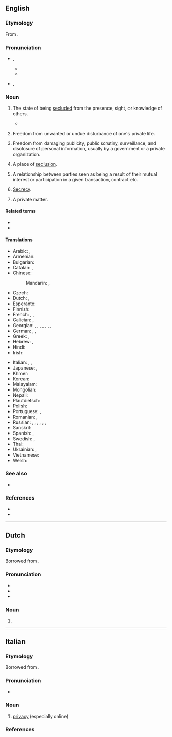 ==English==
{{wikipedia}}
{{wikipedia|dab=Privacy (disambiguation)|Kinds of information privacy}}

===Etymology===
From {{suffix|en|private|cy}}.

===Pronunciation===
* {{a|UK}} {{enPR|prĭ'və-sē}}, {{IPA|en|/ˈpɹɪv.ə.si/|/ˈpɹaɪv.ə.si/|}}
** {{audio|en|LL-Q1860 (eng)-Vealhurl-privacy2.wav|Audio (RP)}}
** {{audio|en|LL-Q1860 (eng)-Vealhurl-privacy.wav|Audio (RP)}}
* {{a|US}} {{enPR|prī'və-sē}}, {{IPA|en|/ˈpɹaɪ.və.si/}}

===Noun===
{{en-noun|~}}

# {{lb|en|uncountable}} The state of being [[seclude]]d from the presence, sight, or knowledge of others.
#: {{ux|en|I need my '''privacy''', so please stay out of my room.}}
#* {{RQ:Hough Purchase Price|chapter=II|passage=Carried somehow, somewhither, for some reason, on these surging floods, were these travelers,{{nb...}}. Even such a boat as the ''Mount Vernon'' offered a total deck space so cramped as to leave secrecy or '''privacy''' well out of the question, even had the motley and democratic assemblage of passengers been disposed to accord either.}}
# {{lb|en|uncountable}} Freedom from unwanted or undue disturbance of one's private life.
#: {{ux|en|It takes a village to rob one of a sense of '''privacy'''.}}
# {{lb|en|uncountable}} Freedom from damaging publicity, public scrutiny, surveillance, and disclosure of personal information, usually by a government or a private organization.
#: {{ux|en|'''Privacy''' is assumed by many to be among common-law rights.}}
# {{lb|en|countable|obsolete}} A place of [[seclusion]].
# {{lb|en|obsolete|legal}} A relationship between parties seen as being a result of their mutual interest or participation in a given transaction, contract etc.
#: {{syn|en|privity}}
# {{lb|en|obsolete}} [[secrecy|Secrecy]].
# {{lb|en|countable|obsolete}} A private matter.
#: {{syn|en|secret}}

====Related terms====
* {{l|en|antiprivacy}}
* {{l|en|private}}

====Translations====
{{trans-top|state of being private}}
* Arabic: {{t|ar|سِرِّيَّة|f}}, {{t+|ar|خَلْوَة|f}}
* Armenian: {{t+|hy|գաղտնիություն}}
* Bulgarian: {{t+|bg|уединение|n}}
* Catalan: {{t|ca|privacitat|f}}, {{t|ca|privadesa|f}}
* Chinese:
*: Mandarin: {{t+|cmn|隱私|sc=Hani}}, {{t+|cmn|隐私|tr=yǐnsī|sc=Hani}}
* Czech: {{t+|cs|soukromí|n}}
* Dutch: {{t+|nl|afzondering|f}}, {{t+|nl|privacy|f}}
* Esperanto: {{t|eo|privateco}}
* Finnish: {{t+|fi|yksityisyys}}
* French: {{t+|fr|intimité|f}}, {{t+|fr|vie privée|f}}, {{t+|fr|confidentialité}}
* Galician: {{t+|gl|intimidade|f}}, {{t|gl|privacidade|f}}
* Georgian: {{t|ka|კონფიდენციალობა}}, {{t|ka|ინტიმურობა}}, {{t|ka|განმარტოება}}, {{t|ka|მარტოობა}}, {{t|ka|განცალკევება}}, {{t|ka|სიმარტოვე}}, {{t|ka|საიდუმლოება}} {{qualifier|of information}}, {{t|ka|პრივატულობა}}
* German: {{t+|de|Zurückgezogenheit|f}}, {{t+|de|Privatsphäre|f}}, {{t+|de|Privatheit|f}}
* Greek: {{t+|el|μυστικότητα|f}}, {{t+|el|ιδιωτικότητα|f}}
* Hebrew: {{t+|he|פרטיות|f|tr=pratiyut}}, {{t+|he|פרטיות|f|tr=pratiyut}}
* Hindi: {{t+|hi|एकांत|sc=Deva}}
* Irish: {{t|ga|príobháideachas|m}}
{{trans-mid}}
* Italian: {{t+|it|intimità|f}}, {{t+|it|privacy|f}}, {{t+|it|privatezza|f}}
* Japanese: {{t+|ja|プライバシー|tr=puraibashī}}, {{t|ja|プライヴァシー|tr=puraivashī}}
* Khmer: {{t|km|បុគ្គលិកភាព|tr=bokkea’lɨk pʰiep|sc=Khmr}}
* Korean: {{t+|ko|사생활}}
* Malayalam: {{t|ml|സ്വകാര്യത}}
* Mongolian: {{t-needed|mn}}
* Nepali: {{t+|ne|गोपनियता}}
* Plautdietsch: {{t|pdt|Veborjenheit|f}}
* Polish: {{t+|pl|prywatność|f}}
* Portuguese: {{t+|pt|intimidade|f}}, {{t+|pt|privacidade|f}}
* Romanian: {{t+|ro|intimitate|f}}, {{t|ro|confidențialitate|f}}
* Russian: {{t+|ru|уедине́ние|n}} {{qualifier|seclusion}}, {{t+|ru|прива́тность|f}}, {{t+|ru|пра́йвеси|n|tr=prájvɛsi}}, {{t+|ru|пра́йвеси|n}}, {{t|ru|[[неприкоснове́нность]] [[частный|ча́стной]] [[жизнь|жи́зни]]|n}} {{qualifier|legal term}}, {{t+|ru|секре́тность|f}}, {{t+|ru|конфиденциа́льность|f|tr=konfidɛnciálʹnostʹ}}
* Sanskrit: {{t+|sa|रहस्|n}}
* Spanish: {{t+|es|intimidad|f}}, {{t+|es|privacidad|f}}
* Swedish: {{t+|sv|avskildhet|c}}, {{t+|sv|privatliv}}
* Thai: {{t-needed|th}}
* Ukrainian: {{t|uk|самота́|f}}, {{t|uk|самоти́на́|f-d}}
* Vietnamese: {{t-needed|vi}}
* Welsh: {{t|cy|preifatrwydd|m}}
{{trans-bottom}}

===See also===
* {{l|en|mind one's own business}}

===References===
* {{R:OneLook}}
* {{R:Century 1911}}

----

==Dutch==
{{wikipedia|lang=nl}}

===Etymology===
Borrowed from {{bor|nl|en|privacy}}.

===Pronunciation===
* {{IPA|nl|/ˈpraːi̯.vəˌsi/|/ˈprɑi̯.vəˌsi/}}
* {{audio|nl|Nl-privacy.ogg|Audio}}
* {{hyphenation|nl|pri|va|cy}}

===Noun===
{{nl-noun|f|-|-}}

# {{l|en|privacy}}

----

==Italian==

===Etymology===
Borrowed from {{bor|it|en|privacy}}.

===Pronunciation===
* {{it-IPA|pràiva[s]i|!prìva[s]i|ref2={{R:it:DiPI}} !!! {{R:it:Olivetti}}}}

===Noun===
{{it-noun|f|-}}

# [[#English|privacy]] (especially online)

===References===
<references />